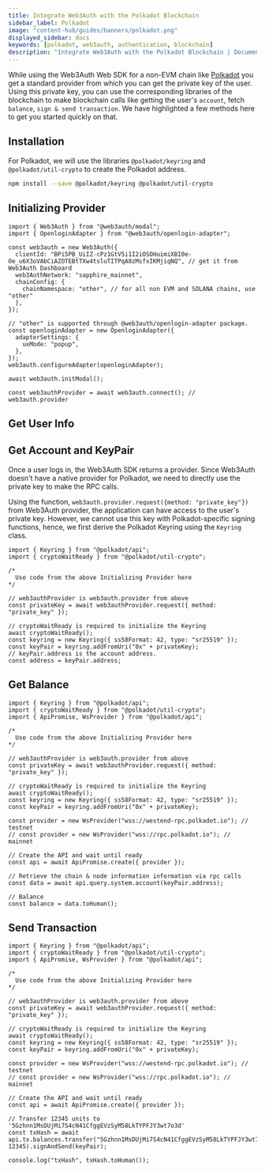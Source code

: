 ```yaml
---
title: Integrate Web3Auth with the Polkadot Blockchain
sidebar_label: Polkadot
image: "content-hub/guides/banners/polkadot.png"
displayed_sidebar: docs
keywords: [polkadot, web3auth, authentication, blockchain]
description: "Integrate Web3Auth with the Polkadot Blockchain | Documentation - Web3Auth"
---
```



While using the Web3Auth Web SDK for a non-EVM chain like [Polkadot](https://www.polkadot.network/) you get a standard provider from which you can get
the private key of the user. Using this private key, you can use the corresponding libraries of the blockchain to make blockchain calls like getting
the user's `account`, fetch `balance`, `sign & send transaction`. We have highlighted a few methods here to get you started quickly on that.

## Installation

For Polkadot, we will use the libraries `@polkadot/keyring` and `@polkadot/util-crypto` to create the Polkadot address.

```bash npm2yarn
npm install --save @polkadot/keyring @polkadot/util-crypto
```

## Initializing Provider

```tsx
import { Web3Auth } from "@web3auth/modal";
import { OpenloginAdapter } from "@web3auth/openlogin-adapter";

const web3auth = new Web3Auth({
  clientId: "BPi5PB_UiIZ-cPz1GtV5i1I2iOSOHuimiXBI0e-Oe_u6X3oVAbCiAZOTEBtTXw4tsluTITPqA8zMsfxIKMjiqNQ", // get it from Web3Auth Dashboard
  web3AuthNetwork: "sapphire_mainnet",
  chainConfig: {
    chainNamespace: "other", // for all non EVM and SOLANA chains, use "other"
  },
});

// "other" is supported through @web3auth/openlogin-adapter package.
const openloginAdapter = new OpenloginAdapter({
  adapterSettings: {
    uxMode: "popup",
  },
});
web3auth.configureAdapter(openloginAdapter);

await web3auth.initModal();

const web3authProvider = await web3auth.connect(); // web3auth.provider
```

## Get User Info

<GetUserInfoSnippet />

## Get Account and KeyPair

Once a user logs in, the Web3Auth SDK returns a provider. Since Web3Auth doesn't have a native provider for Polkadot, we need to directly use the
private key to make the RPC calls.

Using the function, `web3auth.provider.request({method: "private_key"})` from Web3Auth provider, the application can have access to the user's private
key. However, we cannot use this key with Polkadot-specific signing functions, hence, we first derive the Polkadot Keyring using the `Keyring` class.

```tsx
import { Keyring } from "@polkadot/api";
import { cryptoWaitReady } from "@polkadot/util-crypto";

/*
  Use code from the above Initializing Provider here
*/

// web3authProvider is web3auth.provider from above
const privateKey = await web3authProvider.request({ method: "private_key" });

// cryptoWaitReady is required to initialize the Keyring
await cryptoWaitReady();
const keyring = new Keyring({ ss58Format: 42, type: "sr25519" });
const keyPair = keyring.addFromUri("0x" + privateKey);
// keyPair.address is the account address.
const address = keyPair.address;
```

## Get Balance

```tsx
import { Keyring } from "@polkadot/api";
import { cryptoWaitReady } from "@polkadot/util-crypto";
import { ApiPromise, WsProvider } from "@polkadot/api";

/*
  Use code from the above Initializing Provider here
*/

// web3authProvider is web3auth.provider from above
const privateKey = await web3authProvider.request({ method: "private_key" });

// cryptoWaitReady is required to initialize the Keyring
await cryptoWaitReady();
const keyring = new Keyring({ ss58Format: 42, type: "sr25519" });
const keyPair = keyring.addFromUri("0x" + privateKey);

const provider = new WsProvider("wss://westend-rpc.polkadot.io"); // testnet
// const provider = new WsProvider("wss://rpc.polkadot.io"); // mainnet

// Create the API and wait until ready
const api = await ApiPromise.create({ provider });

// Retrieve the chain & node information information via rpc calls
const data = await api.query.system.account(keyPair.address);

// Balance
const balance = data.toHuman();
```

## Send Transaction

```tsx
import { Keyring } from "@polkadot/api";
import { cryptoWaitReady } from "@polkadot/util-crypto";
import { ApiPromise, WsProvider } from "@polkadot/api";

/*
  Use code from the above Initializing Provider here
*/

// web3authProvider is web3auth.provider from above
const privateKey = await web3authProvider.request({ method: "private_key" });

// cryptoWaitReady is required to initialize the Keyring
await cryptoWaitReady();
const keyring = new Keyring({ ss58Format: 42, type: "sr25519" });
const keyPair = keyring.addFromUri("0x" + privateKey);

const provider = new WsProvider("wss://westend-rpc.polkadot.io"); // testnet
// const provider = new WsProvider("wss://rpc.polkadot.io"); // mainnet

// Create the API and wait until ready
const api = await ApiPromise.create({ provider });

// Transfer 12345 units to '5Gzhnn1MsDUjMi7S4cN41CfggEVzSyM58LkTYPFJY3wt7o3d'
const txHash = await api.tx.balances.transfer("5Gzhnn1MsDUjMi7S4cN41CfggEVzSyM58LkTYPFJY3wt7o3d", 12345).signAndSend(keyPair);

console.log("txHash", txHash.toHuman());
```
